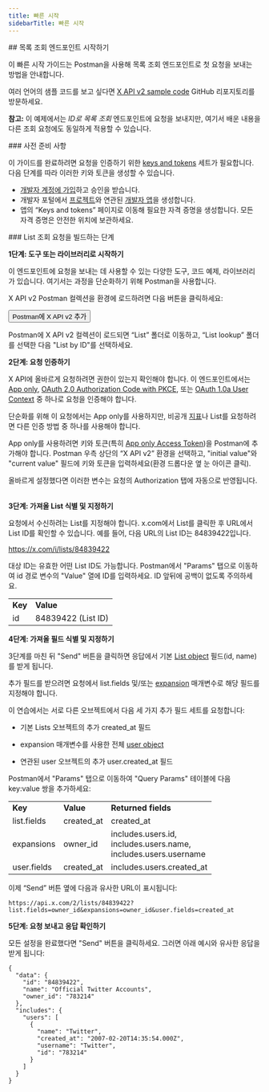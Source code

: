 ```yaml
---
title: 빠른 시작
sidebarTitle: 빠른 시작
---
```



<div id="getting-started-with-the-list-lookup-endpoint">
  ## 목록 조회 엔드포인트 시작하기
</div>

이 빠른 시작 가이드는 Postman을 사용해 목록 조회 엔드포인트로 첫 요청을 보내는 방법을 안내합니다.

여러 언어의 샘플 코드를 보고 싶다면 [X API v2 sample code](https://github.com/xdevplatform/Twitter-API-v2-sample-code) GitHub 리포지토리를 방문하세요.

**참고:** 이 예제에서는 _ID로 목록 조회_ 엔드포인트에 요청을 보내지만, 여기서 배운 내용을 다른 조회 요청에도 동일하게 적용할 수 있습니다.

<Note>
  ### 사전 준비 사항

  이 가이드를 완료하려면 요청을 인증하기 위한 [keys and tokens](/ko/resources/fundamentals/authentication) 세트가 필요합니다. 다음 단계를 따라 이러한 키와 토큰을 생성할 수 있습니다.

  - [개발자 계정에 가입](https://developer.x.com/en/apply-for-access)하고 승인을 받습니다.
  - 개발자 포털에서 [프로젝트](/ko/resources/fundamentals/projects)와 연관된 [개발자 앱](/ko/resources/fundamentals/developer-apps)을 생성합니다.
  - 앱의 “Keys and tokens” 페이지로 이동해 필요한 자격 증명을 생성합니다. 모든 자격 증명은 안전한 위치에 보관하세요.
</Note>

<div id="steps-to-build-a-list-lookup-request">
  ### List 조회 요청을 빌드하는 단계
</div>

**1단계: 도구 또는 라이브러리로 시작하기**

이 엔드포인트에 요청을 보내는 데 사용할 수 있는 다양한 도구, 코드 예제, 라이브러리가 있습니다. 여기서는 과정을 단순화하기 위해 Postman을 사용합니다.

X API v2 Postman 컬렉션을 환경에 로드하려면 다음 버튼을 클릭하세요:

<Button href="https://app.getpostman.com/run-collection/9956214-784efcda-ed4c-4491-a4c0-a26470a67400">
  Postman에 X API v2 추가
</Button>

Postman에 X API v2 컬렉션이 로드되면 “List” 폴더로 이동하고, “List lookup” 폴더를 선택한 다음 "List by ID"를 선택하세요.
 

**2단계: 요청 인증하기**

X API에 올바르게 요청하려면 권한이 있는지 확인해야 합니다. 이 엔드포인트에서는 [App only](/ko/resources/fundamentals/authentication#app-only-authentication-and-oauth-2-0-bearer-token), [OAuth 2.0 Authorization Code with PKCE](ko/resources/fundamentals/authentication#oauth-2-0-authorization-code-flow-with-pkce-2), 또는 [OAuth 1.0a User Context](/ko/resources/fundamentals/authentication) 중 하나로 요청을 인증해야 합니다.

단순화를 위해 이 요청에서는 App only를 사용하지만, 비공개 [지표](/ko/x-api/fundamentals/metrics)나 List를 요청하려면 다른 인증 방법 중 하나를 사용해야 합니다. 

App only를 사용하려면 키와 토큰(특히 [App only Access Token](/ko/resources/fundamentals/authentication#using-and-generating-an-app-only-bearer-token))을 Postman에 추가해야 합니다. Postman 우측 상단의 “X API v2” 환경을 선택하고, "initial value"와 "current value" 필드에 키와 토큰을 입력하세요(환경 드롭다운 옆 눈 아이콘 클릭).

올바르게 설정했다면 이러한 변수는 요청의 Authorization 탭에 자동으로 반영됩니다.
 

**3단계: 가져올 List 식별 및 지정하기**

요청에서 수신하려는 List를 지정해야 합니다. x.com에서 List를 클릭한 후 URL에서 List ID를 확인할 수 있습니다. 예를 들어, 다음 URL의 List ID는 84839422입니다.

https://x.com/i/lists/84839422

대상 ID는 유효한 어떤 List ID도 가능합니다. Postman에서 "Params" 탭으로 이동하여 id 경로 변수의 "Value" 열에 ID를 입력하세요. ID 앞뒤에 공백이 없도록 주의하세요.

|     |     |
| :--- | :--- |
| **Key** | **Value** |
| id  | 84839422 (List ID) |

**4단계: 가져올 필드 식별 및 지정하기**

3단계를 마친 뒤 "Send" 버튼을 클릭하면 응답에서 기본 [List object](/ko/x-api/fundamentals/data-dictionary#list) 필드(id, name)를 받게 됩니다.

추가 필드를 받으려면 요청에서 list.fields 및/또는 [expansion](/ko/x-api/fundamentals/expansions) 매개변수로 해당 필드를 지정해야 합니다.

이 연습에서는 서로 다른 오브젝트에서 다음 세 가지 추가 필드 세트를 요청합니다:

- 기본 Lists 오브젝트의 추가 created\_at 필드

- expansion 매개변수를 사용한 전체 [user object](/ko/x-api/fundamentals/data-dictionary#user)

- 연관된 user 오브젝트의 추가 user.created\_at 필드

Postman에서 "Params" 탭으로 이동하여 "Query Params" 테이블에 다음 key:value 쌍을 추가하세요:

|     |     |     |
| :--- | :--- | :--- |
| **Key** | **Value** | **Returned fields** |
| list.fields | created\_at | created\_at |
| expansions | owner\_id | includes.users.id,  <br />includes.users.name,  <br />includes.users.username |
| user.fields | created\_at | includes.users.created\_at |

이제 “Send” 버튼 옆에 다음과 유사한 URL이 표시됩니다:

`https://api.x.com/2/lists/84839422?list.fields=owner_id&expansions=owner_id&user.fields=created_at`

**5단계: 요청 보내고 응답 확인하기**

모든 설정을 완료했다면 "Send" 버튼을 클릭하세요. 그러면 아래 예시와 유사한 응답을 받게 됩니다:

```
{
  "data": {
    "id": "84839422",
    "name": "Official Twitter Accounts",
    "owner_id": "783214"
  },
  "includes": {
    "users": [
      {
        "name": "Twitter",
        "created_at": "2007-02-20T14:35:54.000Z",
        "username": "Twitter",
        "id": "783214"
      }
    ]
  }
}
```